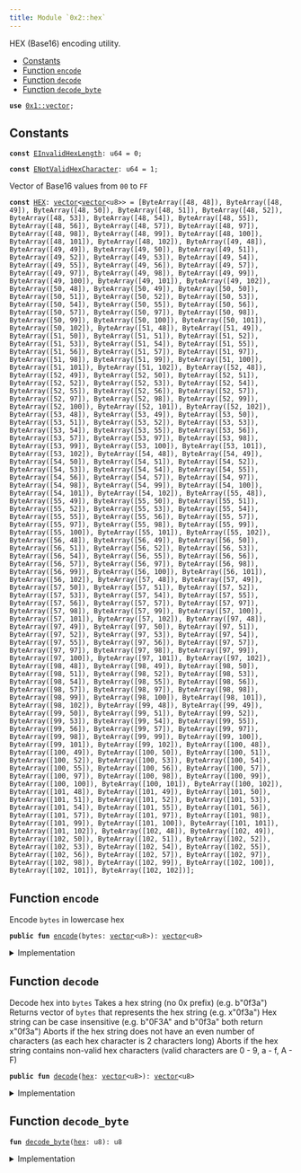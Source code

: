 ```yaml
---
title: Module `0x2::hex`
---
```


HEX (Base16) encoding utility.


-  [Constants](#@Constants_0)
-  [Function `encode`](#0x2_hex_encode)
-  [Function `decode`](#0x2_hex_decode)
-  [Function `decode_byte`](#0x2_hex_decode_byte)


<pre><code><b>use</b> <a href="../move-stdlib/vector.md#0x1_vector">0x1::vector</a>;
</code></pre>



<Link id="@Constants_0"></Link>

## Constants


<Link id="0x2_hex_EInvalidHexLength"></Link>



<pre><code><b>const</b> <a href="../iota-framework/hex.md#0x2_hex_EInvalidHexLength">EInvalidHexLength</a>: u64 = 0;
</code></pre>



<Link id="0x2_hex_ENotValidHexCharacter"></Link>



<pre><code><b>const</b> <a href="../iota-framework/hex.md#0x2_hex_ENotValidHexCharacter">ENotValidHexCharacter</a>: u64 = 1;
</code></pre>



<Link id="0x2_hex_HEX"></Link>

Vector of Base16 values from <code>00</code> to <code>FF</code>


<pre><code><b>const</b> <a href="../iota-framework/hex.md#0x2_hex_HEX">HEX</a>: <a href="../move-stdlib/vector.md#0x1_vector">vector</a>&lt;<a href="../move-stdlib/vector.md#0x1_vector">vector</a>&lt;u8&gt;&gt; = [ByteArray([48, 48]), ByteArray([48, 49]), ByteArray([48, 50]), ByteArray([48, 51]), ByteArray([48, 52]), ByteArray([48, 53]), ByteArray([48, 54]), ByteArray([48, 55]), ByteArray([48, 56]), ByteArray([48, 57]), ByteArray([48, 97]), ByteArray([48, 98]), ByteArray([48, 99]), ByteArray([48, 100]), ByteArray([48, 101]), ByteArray([48, 102]), ByteArray([49, 48]), ByteArray([49, 49]), ByteArray([49, 50]), ByteArray([49, 51]), ByteArray([49, 52]), ByteArray([49, 53]), ByteArray([49, 54]), ByteArray([49, 55]), ByteArray([49, 56]), ByteArray([49, 57]), ByteArray([49, 97]), ByteArray([49, 98]), ByteArray([49, 99]), ByteArray([49, 100]), ByteArray([49, 101]), ByteArray([49, 102]), ByteArray([50, 48]), ByteArray([50, 49]), ByteArray([50, 50]), ByteArray([50, 51]), ByteArray([50, 52]), ByteArray([50, 53]), ByteArray([50, 54]), ByteArray([50, 55]), ByteArray([50, 56]), ByteArray([50, 57]), ByteArray([50, 97]), ByteArray([50, 98]), ByteArray([50, 99]), ByteArray([50, 100]), ByteArray([50, 101]), ByteArray([50, 102]), ByteArray([51, 48]), ByteArray([51, 49]), ByteArray([51, 50]), ByteArray([51, 51]), ByteArray([51, 52]), ByteArray([51, 53]), ByteArray([51, 54]), ByteArray([51, 55]), ByteArray([51, 56]), ByteArray([51, 57]), ByteArray([51, 97]), ByteArray([51, 98]), ByteArray([51, 99]), ByteArray([51, 100]), ByteArray([51, 101]), ByteArray([51, 102]), ByteArray([52, 48]), ByteArray([52, 49]), ByteArray([52, 50]), ByteArray([52, 51]), ByteArray([52, 52]), ByteArray([52, 53]), ByteArray([52, 54]), ByteArray([52, 55]), ByteArray([52, 56]), ByteArray([52, 57]), ByteArray([52, 97]), ByteArray([52, 98]), ByteArray([52, 99]), ByteArray([52, 100]), ByteArray([52, 101]), ByteArray([52, 102]), ByteArray([53, 48]), ByteArray([53, 49]), ByteArray([53, 50]), ByteArray([53, 51]), ByteArray([53, 52]), ByteArray([53, 53]), ByteArray([53, 54]), ByteArray([53, 55]), ByteArray([53, 56]), ByteArray([53, 57]), ByteArray([53, 97]), ByteArray([53, 98]), ByteArray([53, 99]), ByteArray([53, 100]), ByteArray([53, 101]), ByteArray([53, 102]), ByteArray([54, 48]), ByteArray([54, 49]), ByteArray([54, 50]), ByteArray([54, 51]), ByteArray([54, 52]), ByteArray([54, 53]), ByteArray([54, 54]), ByteArray([54, 55]), ByteArray([54, 56]), ByteArray([54, 57]), ByteArray([54, 97]), ByteArray([54, 98]), ByteArray([54, 99]), ByteArray([54, 100]), ByteArray([54, 101]), ByteArray([54, 102]), ByteArray([55, 48]), ByteArray([55, 49]), ByteArray([55, 50]), ByteArray([55, 51]), ByteArray([55, 52]), ByteArray([55, 53]), ByteArray([55, 54]), ByteArray([55, 55]), ByteArray([55, 56]), ByteArray([55, 57]), ByteArray([55, 97]), ByteArray([55, 98]), ByteArray([55, 99]), ByteArray([55, 100]), ByteArray([55, 101]), ByteArray([55, 102]), ByteArray([56, 48]), ByteArray([56, 49]), ByteArray([56, 50]), ByteArray([56, 51]), ByteArray([56, 52]), ByteArray([56, 53]), ByteArray([56, 54]), ByteArray([56, 55]), ByteArray([56, 56]), ByteArray([56, 57]), ByteArray([56, 97]), ByteArray([56, 98]), ByteArray([56, 99]), ByteArray([56, 100]), ByteArray([56, 101]), ByteArray([56, 102]), ByteArray([57, 48]), ByteArray([57, 49]), ByteArray([57, 50]), ByteArray([57, 51]), ByteArray([57, 52]), ByteArray([57, 53]), ByteArray([57, 54]), ByteArray([57, 55]), ByteArray([57, 56]), ByteArray([57, 57]), ByteArray([57, 97]), ByteArray([57, 98]), ByteArray([57, 99]), ByteArray([57, 100]), ByteArray([57, 101]), ByteArray([57, 102]), ByteArray([97, 48]), ByteArray([97, 49]), ByteArray([97, 50]), ByteArray([97, 51]), ByteArray([97, 52]), ByteArray([97, 53]), ByteArray([97, 54]), ByteArray([97, 55]), ByteArray([97, 56]), ByteArray([97, 57]), ByteArray([97, 97]), ByteArray([97, 98]), ByteArray([97, 99]), ByteArray([97, 100]), ByteArray([97, 101]), ByteArray([97, 102]), ByteArray([98, 48]), ByteArray([98, 49]), ByteArray([98, 50]), ByteArray([98, 51]), ByteArray([98, 52]), ByteArray([98, 53]), ByteArray([98, 54]), ByteArray([98, 55]), ByteArray([98, 56]), ByteArray([98, 57]), ByteArray([98, 97]), ByteArray([98, 98]), ByteArray([98, 99]), ByteArray([98, 100]), ByteArray([98, 101]), ByteArray([98, 102]), ByteArray([99, 48]), ByteArray([99, 49]), ByteArray([99, 50]), ByteArray([99, 51]), ByteArray([99, 52]), ByteArray([99, 53]), ByteArray([99, 54]), ByteArray([99, 55]), ByteArray([99, 56]), ByteArray([99, 57]), ByteArray([99, 97]), ByteArray([99, 98]), ByteArray([99, 99]), ByteArray([99, 100]), ByteArray([99, 101]), ByteArray([99, 102]), ByteArray([100, 48]), ByteArray([100, 49]), ByteArray([100, 50]), ByteArray([100, 51]), ByteArray([100, 52]), ByteArray([100, 53]), ByteArray([100, 54]), ByteArray([100, 55]), ByteArray([100, 56]), ByteArray([100, 57]), ByteArray([100, 97]), ByteArray([100, 98]), ByteArray([100, 99]), ByteArray([100, 100]), ByteArray([100, 101]), ByteArray([100, 102]), ByteArray([101, 48]), ByteArray([101, 49]), ByteArray([101, 50]), ByteArray([101, 51]), ByteArray([101, 52]), ByteArray([101, 53]), ByteArray([101, 54]), ByteArray([101, 55]), ByteArray([101, 56]), ByteArray([101, 57]), ByteArray([101, 97]), ByteArray([101, 98]), ByteArray([101, 99]), ByteArray([101, 100]), ByteArray([101, 101]), ByteArray([101, 102]), ByteArray([102, 48]), ByteArray([102, 49]), ByteArray([102, 50]), ByteArray([102, 51]), ByteArray([102, 52]), ByteArray([102, 53]), ByteArray([102, 54]), ByteArray([102, 55]), ByteArray([102, 56]), ByteArray([102, 57]), ByteArray([102, 97]), ByteArray([102, 98]), ByteArray([102, 99]), ByteArray([102, 100]), ByteArray([102, 101]), ByteArray([102, 102])];
</code></pre>



<Link id="0x2_hex_encode"></Link>

## Function `encode`

Encode <code>bytes</code> in lowercase hex


<pre><code><b>public</b> <b>fun</b> <a href="../iota-framework/hex.md#0x2_hex_encode">encode</a>(bytes: <a href="../move-stdlib/vector.md#0x1_vector">vector</a>&lt;u8&gt;): <a href="../move-stdlib/vector.md#0x1_vector">vector</a>&lt;u8&gt;
</code></pre>



<details>
<summary>Implementation</summary>


<pre><code><b>public</b> <b>fun</b> <a href="../iota-framework/hex.md#0x2_hex_encode">encode</a>(bytes: <a href="../move-stdlib/vector.md#0x1_vector">vector</a>&lt;u8&gt;): <a href="../move-stdlib/vector.md#0x1_vector">vector</a>&lt;u8&gt; {
    <b>let</b> (<b>mut</b> i, <b>mut</b> r, l) = (0, <a href="../move-stdlib/vector.md#0x1_vector">vector</a>[], bytes.length());
    <b>let</b> hex_vector = <a href="../iota-framework/hex.md#0x2_hex_HEX">HEX</a>;
    <b>while</b> (i &lt; l) {
        r.append(hex_vector[bytes[i] <b>as</b> u64]);
        i = i + 1;
    };
    r
}
</code></pre>



</details>

<Link id="0x2_hex_decode"></Link>

## Function `decode`

Decode hex into <code>bytes</code>
Takes a hex string (no 0x prefix) (e.g. b"0f3a")
Returns vector of <code>bytes</code> that represents the hex string (e.g. x"0f3a")
Hex string can be case insensitive (e.g. b"0F3A" and b"0f3a" both return x"0f3a")
Aborts if the hex string does not have an even number of characters (as each hex character is 2 characters long)
Aborts if the hex string contains non-valid hex characters (valid characters are 0 - 9, a - f, A - F)


<pre><code><b>public</b> <b>fun</b> <a href="../iota-framework/hex.md#0x2_hex_decode">decode</a>(<a href="../iota-framework/hex.md#0x2_hex">hex</a>: <a href="../move-stdlib/vector.md#0x1_vector">vector</a>&lt;u8&gt;): <a href="../move-stdlib/vector.md#0x1_vector">vector</a>&lt;u8&gt;
</code></pre>



<details>
<summary>Implementation</summary>


<pre><code><b>public</b> <b>fun</b> <a href="../iota-framework/hex.md#0x2_hex_decode">decode</a>(<a href="../iota-framework/hex.md#0x2_hex">hex</a>: <a href="../move-stdlib/vector.md#0x1_vector">vector</a>&lt;u8&gt;): <a href="../move-stdlib/vector.md#0x1_vector">vector</a>&lt;u8&gt; {
    <b>let</b> (<b>mut</b> i, <b>mut</b> r, l) = (0, <a href="../move-stdlib/vector.md#0x1_vector">vector</a>[], <a href="../iota-framework/hex.md#0x2_hex">hex</a>.length());
    <b>assert</b>!(l % 2 == 0, <a href="../iota-framework/hex.md#0x2_hex_EInvalidHexLength">EInvalidHexLength</a>);
    <b>while</b> (i &lt; l) {
        <b>let</b> decimal = <a href="../iota-framework/hex.md#0x2_hex_decode_byte">decode_byte</a>(<a href="../iota-framework/hex.md#0x2_hex">hex</a>[i]) * 16 + <a href="../iota-framework/hex.md#0x2_hex_decode_byte">decode_byte</a>(<a href="../iota-framework/hex.md#0x2_hex">hex</a>[i + 1]);
        r.push_back(decimal);
        i = i + 2;
    };
    r
}
</code></pre>



</details>

<Link id="0x2_hex_decode_byte"></Link>

## Function `decode_byte`



<pre><code><b>fun</b> <a href="../iota-framework/hex.md#0x2_hex_decode_byte">decode_byte</a>(<a href="../iota-framework/hex.md#0x2_hex">hex</a>: u8): u8
</code></pre>



<details>
<summary>Implementation</summary>


<pre><code><b>fun</b> <a href="../iota-framework/hex.md#0x2_hex_decode_byte">decode_byte</a>(<a href="../iota-framework/hex.md#0x2_hex">hex</a>: u8): u8 {
    <b>if</b> (/* 0 .. 9 */ 48 &lt;= <a href="../iota-framework/hex.md#0x2_hex">hex</a> && <a href="../iota-framework/hex.md#0x2_hex">hex</a> &lt; 58) {
        <a href="../iota-framework/hex.md#0x2_hex">hex</a> - 48
    } <b>else</b> <b>if</b> (/* A .. F */ 65 &lt;= <a href="../iota-framework/hex.md#0x2_hex">hex</a> && <a href="../iota-framework/hex.md#0x2_hex">hex</a> &lt; 71) {
        10 + <a href="../iota-framework/hex.md#0x2_hex">hex</a> - 65
    } <b>else</b> <b>if</b> (/* a .. f */ 97 &lt;= <a href="../iota-framework/hex.md#0x2_hex">hex</a> && <a href="../iota-framework/hex.md#0x2_hex">hex</a> &lt; 103) {
        10 + <a href="../iota-framework/hex.md#0x2_hex">hex</a> - 97
    } <b>else</b> {
        <b>abort</b> <a href="../iota-framework/hex.md#0x2_hex_ENotValidHexCharacter">ENotValidHexCharacter</a>
    }
}
</code></pre>



</details>

